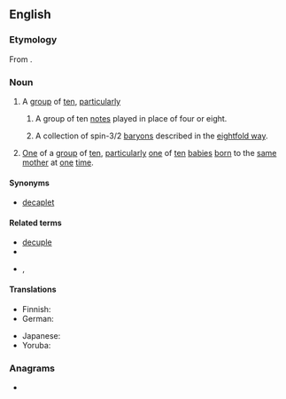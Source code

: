 {{also|décuplet}}
==English==

===Etymology===
From {{af|en|decuple|t1=[[multiply]] by [[ten]]|-et|t2=forming [[diminutive]]s}}.

===Noun===
{{en-noun}}

# A [[group]] of [[ten]], [[particularly]]
#: {{coord|en|singlet|couplet|triplet|quadruplet|tetraplet|pentuplet|sextuplet|septuplet|octuplet|nonuplet|centuplet|multiplet}}
## {{lb|en|music}} A group of ten [[note]]s played in place of four or eight.
## {{lb|en|physics}} A collection of spin-3/2 [[baryon]]s described in the [[eightfold way]].
# [[one|One]] of a [[group]] of [[ten]], [[particularly]] [[one]] of [[ten]] [[baby|babies]] [[born]] to the [[same]] [[mother]] at [[one]] [[time]].
#: {{hypernyms|en|multiplet}}

====Synonyms====
* [[decaplet]]

====Related terms====
* [[decuple]]
* {{l|en|dodecuplet}}
* {{lb|en|set of 10 items}} {{l|en|decimate}}, {{l|en|decimal}}

====Translations====
{{trans-top|one of ten babies born at the same birth}}
* Finnish: {{t+|fi|kymmenikkö}}
* German: {{t|de|Zehnling|m}}
{{trans-mid}}
* Japanese: {{t+|ja|十つ子|tr=totsugo|sc=Jpan}}
* Yoruba: {{t|yo|ìbẹ́wàá}}
{{trans-bottom}}

===Anagrams===
* {{anagrams|en|a=cdeelptu|dectuple}}

{{c|en|Ten|Collectives}}
{{cln|en|3-syllable words|words prefixed with dec-}}